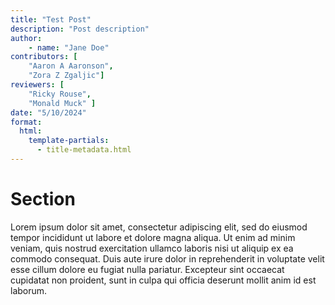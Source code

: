 ```yaml
---
title: "Test Post"
description: "Post description"
author: 
    - name: "Jane Doe"
contributors: [
    "Aaron A Aaronson",
    "Zora Z Zgaljic"]
reviewers: [
    "Ricky Rouse",
    "Monald Muck" ]
date: "5/10/2024"
format:
  html:
    template-partials:
      - title-metadata.html
---
```


# Section

Lorem ipsum dolor sit amet, consectetur adipiscing elit, sed do eiusmod tempor incididunt ut labore et dolore magna aliqua. Ut
enim ad minim veniam, quis nostrud exercitation ullamco laboris nisi ut aliquip ex ea commodo consequat. Duis aute irure dolor
in reprehenderit in voluptate velit esse cillum dolore eu fugiat nulla pariatur. Excepteur sint occaecat cupidatat non proident,
sunt in culpa qui officia deserunt mollit anim id est laborum.
